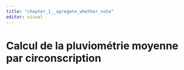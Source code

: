 ```yaml
---
title: "chapter_1__agregate_whether_vote"
editor: visual
---
```


# Calcul de la pluviométrie moyenne par circonscription
